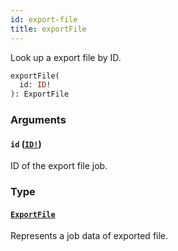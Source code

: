 ```yaml
---
id: export-file
title: exportFile
---
```


Look up a export file by ID.

```graphql
exportFile(
  id: ID!
): ExportFile

```

### Arguments

#### `id` ([`ID!`](/api-reference/scalars/id.mdx))

ID of the export file job.

### Type

#### [`ExportFile`](/api-reference/objects/export-file.mdx)

Represents a job data of exported file.
